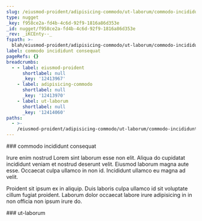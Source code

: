 ```yaml
---
slug: /eiusmod-proident/adipisicing-commodo/ut-laborum/commodo-incididunt-consequat
type: nugget
_key: f958ce2a-fd4b-4c6d-92f9-1816a86d353e
_id: nugget/f958ce2a-fd4b-4c6d-92f9-1816a86d353e
_rev: _iKCEnty--_
fspath: >-
  blah/eiusmod-proident/adipisicing-commodo/ut-laborum/commodo-incididunt-consequat.md
label: commodo incididunt consequat
pageRefs: {}
breadcrumbs:
  - - label: eiusmod-proident
      shortlabel: null
      _key: '12413967'
    - label: adipisicing-commodo
      shortlabel: null
      _key: '12413970'
    - label: ut-laborum
      shortlabel: null
      _key: '12414060'
paths:
  - >-
    /eiusmod-proident/adipisicing-commodo/ut-laborum/commodo-incididunt-consequat
---
```


<NuggetArea>
<Nugget slug="/eiusmod-proident/adipisicing-commodo/ut-laborum/commodo-incididunt-consequat" type="nugget" _key="f958ce2a-fd4b-4c6d-92f9-1816a86d353e" _id="nugget/f958ce2a-fd4b-4c6d-92f9-1816a86d353e" _rev="_iKCEnty--_" fspath="blah/eiusmod-proident/adipisicing-commodo/ut-laborum/commodo-incididunt-consequat.md" label="commodo incididunt consequat" paths="/eiusmod-proident/adipisicing-commodo/ut-laborum/commodo-incididunt-consequat">
<NuggetBody>
### commodo incididunt consequat

Irure enim nostrud Lorem sint laborum esse non elit. Aliqua do cupidatat incididunt veniam et nostrud deserunt velit. Eiusmod laborum magna aute esse. Occaecat culpa ullamco in non id. Incididunt ullamco eu magna ad velit.

Proident sit ipsum ex in aliquip. Duis laboris culpa ullamco id sit voluptate cillum fugiat proident. Laborum dolor occaecat labore irure adipisicing in in non officia non ipsum irure do.

</NuggetBody>
<Breadcrumbs>
<Crumbs>
<Crumb _key="12413967" label="eiusmod-proident" /><Crumb _key="12413970" label="adipisicing-commodo" /><Crumb _key="12414060" label="ut-laborum" />
</Crumbs>
</Breadcrumbs>
</Nugget>

<NuggetsInbound>
</NuggetsInbound>
<NuggetsOutbound>
</NuggetsOutbound>
</NuggetArea>
<PassagesInbound>
<Passage direction="inbound" type="passage" _key="12414060" _id="passage/12414060" _rev="_iKCEnty---" label="ut-laborum" passage="ut-laborum" fspath="blah/eiusmod-proident/adipisicing-commodo/ut-laborum" paths="/eiusmod-proident/adipisicing-commodo/ut-laborum" slug="/eiusmod-proident/adipisicing-commodo/ut-laborum">
<NuggetBody>
### ut-laborum

</NuggetBody>
<Breadcrumbs>
<Crumbs>
<Crumb _key="12413967" label="eiusmod-proident" /><Crumb _key="12413970" label="adipisicing-commodo" />
</Crumbs>
</Breadcrumbs>
</Passage>

</PassagesInbound>
<PassagesOutbound>
</PassagesOutbound>